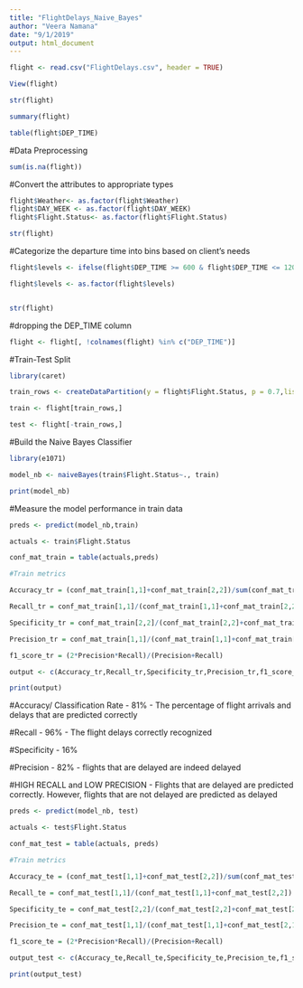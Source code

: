 ```yaml
---
title: "FlightDelays_Naive_Bayes"
author: "Veera Namana"
date: "9/1/2019"
output: html_document
---
```


```r

flight <- read.csv("FlightDelays.csv", header = TRUE)

View(flight)

```


```r

str(flight)

summary(flight)

table(flight$DEP_TIME)

```

#Data Preprocessing

```r

sum(is.na(flight))

```

#Convert the attributes to appropriate types


```r
flight$Weather<- as.factor(flight$Weather)
flight$DAY_WEEK <- as.factor(flight$DAY_WEEK)
flight$Flight.Status<- as.factor(flight$Flight.Status)

str(flight)
```


#Categorize the departure time into bins based on client's needs

```r

flight$levels <- ifelse(flight$DEP_TIME >= 600 & flight$DEP_TIME <= 1200, "level1", ifelse(flight$DEP_TIME>1200 & flight$DEP_TIME <= 1800, "level2", ifelse(flight$DEP_TIME>1800 & flight$DEP_TIME<=2100,"level3", "level4")))

flight$levels <- as.factor(flight$levels)


str(flight)

```


#dropping the DEP_TIME column

```r

flight <- flight[, !colnames(flight) %in% c("DEP_TIME")]

```


#Train-Test Split 

```r

library(caret)

train_rows <- createDataPartition(y = flight$Flight.Status, p = 0.7,list = F)

train <- flight[train_rows,]

test <- flight[-train_rows,]

```


#Build the Naive Bayes Classifier

```r

library(e1071)

model_nb <- naiveBayes(train$Flight.Status~., train)

print(model_nb)

```


#Measure the model performance in train data

```r

preds <- predict(model_nb,train)

actuals <- train$Flight.Status

conf_mat_train = table(actuals,preds)

#Train metrics

Accuracy_tr = (conf_mat_train[1,1]+conf_mat_train[2,2])/sum(conf_mat_train)

Recall_tr = conf_mat_train[1,1]/(conf_mat_train[1,1]+conf_mat_train[2,2])

Specificity_tr = conf_mat_train[2,2]/(conf_mat_train[2,2]+conf_mat_train[2,1])

Precision_tr = conf_mat_train[1,1]/(conf_mat_train[1,1]+conf_mat_train[2,1])

f1_score_tr = (2*Precision*Recall)/(Precision+Recall)

output <- c(Accuracy_tr,Recall_tr,Specificity_tr,Precision_tr,f1_score_tr)

print(output)

```

#Accuracy/ Classification Rate - 81% - The percentage of flight arrivals and delays that are predicted correctly

#Recall - 96% - The flight delays correctly recognized

#Specificity - 16%

#Precision - 82% - flights that are delayed are indeed delayed

#HIGH RECALL and LOW PRECISION - Flights that are delayed are predicted correctly. However, flights that are not delayed are predicted as delayed




```r
preds <- predict(model_nb, test)

actuals <- test$Flight.Status

conf_mat_test = table(actuals, preds)

#Train metrics

Accuracy_te = (conf_mat_test[1,1]+conf_mat_test[2,2])/sum(conf_mat_test)

Recall_te = conf_mat_test[1,1]/(conf_mat_test[1,1]+conf_mat_test[2,2])

Specificity_te = conf_mat_test[2,2]/(conf_mat_test[2,2]+conf_mat_test[2,1])

Precision_te = conf_mat_test[1,1]/(conf_mat_test[1,1]+conf_mat_test[2,1])

f1_score_te = (2*Precision*Recall)/(Precision+Recall)

output_test <- c(Accuracy_te,Recall_te,Specificity_te,Precision_te,f1_score_te)

print(output_test)

```

